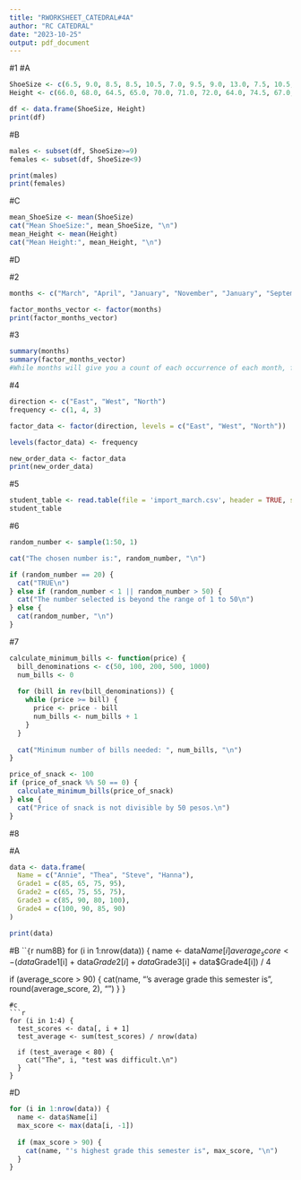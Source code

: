 ```yaml
---
title: "RWORKSHEET_CATEDRAL#4A"
author: "RC CATEDRAL"
date: "2023-10-25"
output: pdf_document
---
```

#1
#A
```r
ShoeSize <- c(6.5, 9.0, 8.5, 8.5, 10.5, 7.0, 9.5, 9.0, 13.0, 7.5, 10.5, 8.5)
Height <- c(66.0, 68.0, 64.5, 65.0, 70.0, 71.0, 72.0, 64.0, 74.5, 67.0, 71.0, 71.0)

df <- data.frame(ShoeSize, Height)
print(df)
```
#B
```r
males <- subset(df, ShoeSize>=9)
females <- subset(df, ShoeSize<9)

print(males)
print(females)
```
#C
```r
mean_ShoeSize <- mean(ShoeSize)
cat("Mean ShoeSize:", mean_ShoeSize, "\n")
mean_Height <- mean(Height)
cat("Mean Height:", mean_Height, "\n")
```
#D


#2
```r
months <- c("March", "April", "January", "November", "January", "September", "October", "September", "November", "August", "January", "November", "November", "February", "May", "August", "July", "December","August","August","September","November","February", "April")

factor_months_vector <- factor(months)
print(factor_months_vector)
```
#3
```r
summary(months)
summary(factor_months_vector)
#While months will give you a count of each occurrence of each month, factor_months_vector is more helpful in this situation for summing up the various months that are included in the data.
```
#4
```r
direction <- c("East", "West", "North")
frequency <- c(1, 4, 3)

factor_data <- factor(direction, levels = c("East", "West", "North"))

levels(factor_data) <- frequency

new_order_data <- factor_data
print(new_order_data)

```
#5
```r
student_table <- read.table(file = 'import_march.csv', header = TRUE, sep = ',')
student_table

```
#6
```r

random_number <- sample(1:50, 1)

cat("The chosen number is:", random_number, "\n")

if (random_number == 20) {
  cat("TRUE\n")
} else if (random_number < 1 || random_number > 50) {
  cat("The number selected is beyond the range of 1 to 50\n")
} else {
  cat(random_number, "\n")
}

```
#7
```r

calculate_minimum_bills <- function(price) {
  bill_denominations <- c(50, 100, 200, 500, 1000)
  num_bills <- 0
  
  for (bill in rev(bill_denominations)) {
    while (price >= bill) {
      price <- price - bill
      num_bills <- num_bills + 1
    }
  }
  
  cat("Minimum number of bills needed: ", num_bills, "\n")
}

price_of_snack <- 100
if (price_of_snack %% 50 == 0) {
  calculate_minimum_bills(price_of_snack)
} else {
  cat("Price of snack is not divisible by 50 pesos.\n")
}

```
#8

#A
```r
data <- data.frame(
  Name = c("Annie", "Thea", "Steve", "Hanna"),
  Grade1 = c(85, 65, 75, 95),
  Grade2 = c(65, 75, 55, 75),
  Grade3 = c(85, 90, 80, 100),
  Grade4 = c(100, 90, 85, 90)
)

print(data)
```
#B
```{`r num8B}
for (i in 1:nrow(data)) {
  name <- data$Name[i]
  average_score <- (data$Grade1[i] + data$Grade2[i] + data$Grade3[i] + data$Grade4[i]) / 4
  
  if (average_score > 90) {
    cat(name, "'s average grade this semester is", round(average_score, 2), "\n")
  }
}
```
#c
```r
for (i in 1:4) {
  test_scores <- data[, i + 1]
  test_average <- sum(test_scores) / nrow(data)
  
  if (test_average < 80) {
    cat("The", i, "test was difficult.\n")
  }
}
```
#D
```r
for (i in 1:nrow(data)) {
  name <- data$Name[i]
  max_score <- max(data[i, -1])
  
  if (max_score > 90) {
    cat(name, "'s highest grade this semester is", max_score, "\n")
  }
}
```
